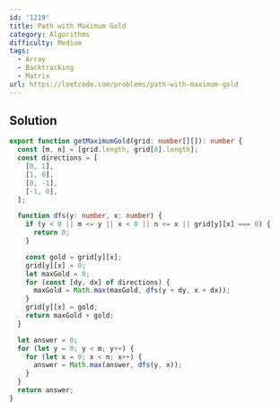 ```yaml
---
id: '1219'
title: Path with Maximum Gold
category: Algorithms
difficulty: Medium
tags:
  - Array
  - Backtracking
  - Matrix
url: https://leetcode.com/problems/path-with-maximum-gold
---
```


## Solution

```typescript showLineNumbers
export function getMaximumGold(grid: number[][]): number {
  const [m, n] = [grid.length, grid[0].length];
  const directions = [
    [0, 1],
    [1, 0],
    [0, -1],
    [-1, 0],
  ];

  function dfs(y: number, x: number) {
    if (y < 0 || m <= y || x < 0 || n <= x || grid[y][x] === 0) {
      return 0;
    }

    const gold = grid[y][x];
    grid[y][x] = 0;
    let maxGold = 0;
    for (const [dy, dx] of directions) {
      maxGold = Math.max(maxGold, dfs(y + dy, x + dx));
    }
    grid[y][x] = gold;
    return maxGold + gold;
  }

  let answer = 0;
  for (let y = 0; y < m; y++) {
    for (let x = 0; x < n; x++) {
      answer = Math.max(answer, dfs(y, x));
    }
  }
  return answer;
}
```
